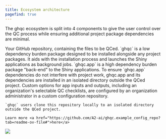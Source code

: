 ```yaml
---
title: Ecosystem architecture
pagefind: true
---
```


The ghqc ecosystem is split into 4 components to give the user control over the QC process
while ensuring additional project package dependencies are minimal.

<Card title="The QCed project" icon="github">
    Your GitHub repository, containing the files to be QCed.
</Card>
<Card title="ghqc" icon="add-document" color = "red">
    `ghqc` is a low dependency burden package designed to be installed alongside any project packages.
    It aids with the installation process and launches the Shiny applications as background jobs.
</Card>
<Card title="ghqc.app" icon="add-document">
    `ghqc.app` is a high dependency burden package "back-end" to the Shiny applications.
    To ensure `ghqc.app` dependencies do not interfere with project work, ghqc.app and its dependencies are installed in an isolated directory outside the QCed project.
</Card>
<Card title="Custom configuration repository " icon="information">
    Custom options for app inputs and outputs, including an organization's selectable QC checklists, are configured by an organization administrator in a custom configuration repository.

    `ghqc` users clone this repository locally to an isolated directory outside the QCed project.
    
    Learn more <a href="https://github.com/A2-ai/ghqc.example_config_repo?tab=readme-ov-file#">here</a>
</Card>

![](/ghqc-docs/ecosystem_architecture.png)